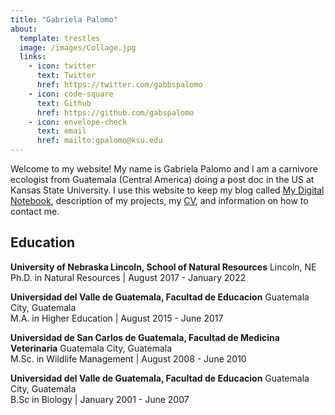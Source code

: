 ```yaml
---
title: "Gabriela Palomo"
about: 
  template: trestles
  image: /images/Collage.jpg
  links: 
    - icon: twitter
      text: Twitter
      href: https://twitter.com/gabbspalomo
    - icon: code-square
      text: Github
      href: https://github.com/gabspalomo
    - icon: envelope-check
      text: email 
      href: mailto:gpalomo@ksu.edu
---
```


<!-- <img src="/images/IMG_20160506_131437.jpg" height="300" class="center"/> <img src="/images/DSC09144.JPG" height="300" class="center"/> <img src="/images/DSC00750.JPG" height="300" class="center"/>  -->

<!-- :::{layout="[[-0.05,1,-0.05]]"} -->

<!-- <img src="/images/banner.jpg" height="300" class="center"/>  -->

::: column-page
Welcome to my website! My name is Gabriela Palomo and I am a carnivore ecologist from Guatemala (Central America) doing a post doc in the US at Kansas State University. I use this website to keep my blog called [My Digital Notebook](blog.html), description of my projects, my [CV](/docs/gabriela_palomo_cv.pdf), and information on how to contact me.

## Education

**University of Nebraska Lincoln, School of Natural Resources** Lincoln, NE\
Ph.D. in Natural Resources \| August 2017 - January 2022

**Universidad del Valle de Guatemala, Facultad de Educacion** Guatemala City, Guatemala\
M.A. in Higher Education \| August 2015 - June 2017

**Universidad de San Carlos de Guatemala, Facultad de Medicina Veterinaria** Guatemala City, Guatemala\
M.Sc. in Wildlife Management \| August 2008 - June 2010

**Universidad del Valle de Guatemala, Facultad de Educacion** Guatemala City, Guatemala\
B.Sc in Biology \| January 2001 - June 2007

<p></p>

:::
